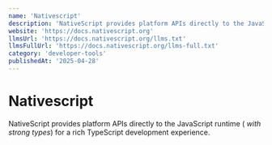 ```yaml
---
name: 'Nativescript'
description: 'NativeScript provides platform APIs directly to the JavaScript runtime ( _with strong types_) for a rich TypeScript development experience.'
website: 'https://docs.nativescript.org'
llmsUrl: 'https://docs.nativescript.org/llms.txt'
llmsFullUrl: 'https://docs.nativescript.org/llms-full.txt'
category: 'developer-tools'
publishedAt: '2025-04-28'
---
```


# Nativescript

NativeScript provides platform APIs directly to the JavaScript runtime ( _with strong types_) for a rich TypeScript development experience.
